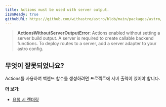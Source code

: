 ```yaml
---
title: Actions must be used with server output.
i18nReady: true
githubURL: https://github.com/withastro/astro/blob/main/packages/astro/src/core/errors/errors-data.ts
---
```


> **ActionsWithoutServerOutputError**: Actions enabled without setting a server build output. A server is required to create callable backend functions. To deploy routes to a server, add a server adapter to your astro config.

## 무엇이 잘못되었나요?
Actions를 사용하여 백엔드 함수를 생성하려면 프로젝트에 서버 출력이 있어야 합니다.

**더 보기:**
-  [요청 시 렌더링](/ko/guides/on-demand-rendering/)


